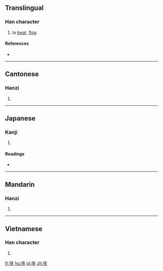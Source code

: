 ==Translingual==

===Han character===
{{Han char|rn=64|rad=手|as=05|sn=8|four=5503<sub>0</sub>|canj=手竹手人 (QHQO)|ids=⿰[[扌]][[失]]}}

# to [[beat]], [[flog]]

====References====
* {{Han ref|kx=0423.140|dkj=11922|dj=0771.130|hdz=31853.050|uh=62B6|ud=25270|bh=CCB8|bd=52408}}

----

==Cantonese==

===Hanzi===
{{yue-hanzi|jyut=[[cik1]], [[maat3]], [[mut3]]|y=chik1, maat3, mut3}}

# {{defn|lang=yue|sort=手05}}

----

==Japanese==

===Kanji===
{{ja-kanji|grade=|rs=手05}}

# {{defn|lang=ja|sort=手05}}

====Readings====
* {{ja-readings|on=[[ちつ]] (chitsu), [[ちち]] (chichi)|kun=[[むちうつ]] (muchiutsu)}}

----

==Mandarin==

===Hanzi===
{{cmn-hanzi|pin=[[chì]] ([[chi4]])|wg=ch'ih<sup>4</sup>}}

# {{defn|lang=cmn|sort=手05}}

----

==Vietnamese==

===Han character===
{{vi-readings|rs=手05| hanviet = thắt}}

# {{defn|lang=vi|sort=手05}}

[[fr:抶]]
[[hu:抶]]
[[pl:抶]]
[[zh:抶]]